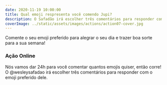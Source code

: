 ```yaml
---
date: 2020-11-19 10:00:00
title: Qual emoji respresenta você comendo Jupi?
description: O Safadão irá escolher três comentários para responder com o emoji preferido dele!
coverImage: ../static/assets/images/actions/action07-cover.jpg
---
```


Comente o seu emoji preferido para alegrar o seu dia e trazer boa sorte para a sua semana!

### Ação Online

Nós vamos dar 24h para você comentar quantos emojis quiser, então corre! O @wesleysafadao irá escolher três comentários para responder com o emoji preferido dele.
